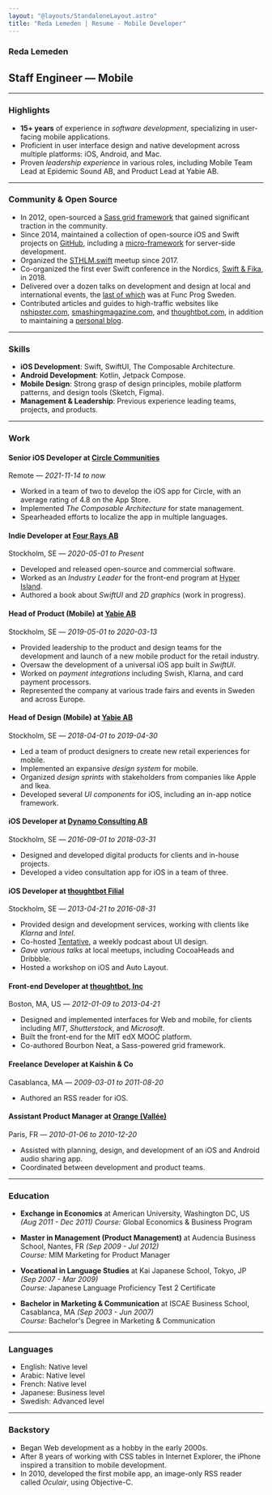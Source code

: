 ```yaml
---
layout: "@layouts/StandaloneLayout.astro"
title: "Reda Lemeden | Resume - Mobile Developer"
---
```


### Reda Lemeden

## Staff Engineer — Mobile

---

<div class="
  prose-sm
  md:columns-2
  md:gap-x-10
  print:columns-2
  print:gap-x-10
  prose-h3:mt-0
  prose-h3:mb-4
  prose-hr:mb-8
">

### Highlights

- **15+ years** of experience in _software development_, specializing in
  user-facing mobile applications.
- Proficient in user interface design and native development across multiple
  platforms: iOS, Android, and Mac.
- Proven _leadership experience_ in various roles, including Mobile Team Lead at
  Epidemic Sound AB, and Product Lead at Yabie AB.

---

### Community & Open Source

- In 2012, open-sourced a [Sass grid
  framework](https://github.com/thoughtbot/neat) that gained significant
  traction in the community.
- Since 2014, maintained a collection of open-source iOS and Swift projects on
  [GitHub](https://github.com/kaishin), including a
  [micro-framework](https://github.com/swift-glide/glide) for server-side
  development.
- Organized the [STHLM.swift](https://www.meetup.com/STHLM-swift/) meetup since 2017.
- Co-organized the first ever Swift conference in the Nordics, [Swift &
  Fika](https://2018.swiftandfika.com), in 2018.
- Delivered over a dozen talks on development and design at local and
  international events, the [last of
  which](https://www.youtube.com/watch?v=6VsrFZKe3jg) was at Func Prog Sweden.
- Contributed articles and guides to high-traffic websites like
  [nshipster.com](https://nshipster.com/uistackview/),
  [smashingmagazine.com](https://www.smashingmagazine.com/2012/08/towards-retina-web/),
  and [thoughtbot.com](https://thoughtbot.com/blog/authors/reda-lemeden), in
  addition to maintaining a [personal blog](https://redalemeden.com/blog).

---

### Skills

- **iOS Development**: Swift, SwiftUI, The Composable Architecture.
- **Android Development**: Kotlin, Jetpack Compose.
- **Mobile Design**: Strong grasp of design principles, mobile platform
  patterns, and design tools (Sketch, Figma).
- **Management & Leadership**: Previous experience leading teams, projects, and
  products.

---

### Work

#### Senior iOS Developer at [Circle Communities](https://circle.so)

Remote — _2021-11-14 to now_

- Worked in a team of two to develop the iOS app for Circle, with an average
  rating of 4.8 on the App Store.
- Implemented _The Composable Architecture_ for state management.
- Spearheaded efforts to localize the app in multiple languages.

#### Indie Developer at [Four Rays AB](https://4rays.net)

Stockholm, SE — _2020-05-01 to Present_

- Developed and released open-source and commercial software.
- Worked as an _Industry Leader_ for the front-end program at [Hyper
  Island](https://hyperisland.com).
- Authored a book about _SwiftUI_ and _2D graphics_ (work in progress).

#### Head of Product (Mobile) at [Yabie AB](https://yabie.com/en/)

Stockholm, SE — _2019-05-01 to 2020-03-13_

- Provided leadership to the product and design teams for the development and
  launch of a new mobile product for the retail industry.
- Oversaw the development of a universal iOS app built in _SwiftUI_.
- Worked on _payment integrations_ including Swish, Klarna, and card payment
  processors.
- Represented the company at various trade fairs and events in Sweden and across
  Europe.

#### Head of Design (Mobile) at [Yabie AB](https://yabie.com/en/)

Stockholm, SE — _2018-04-01 to 2019-04-30_

<div class="break-inside-avoid-column">

- Led a team of product designers to create new retail experiences for mobile.
- Implemented an expansive _design system_ for mobile.
- Organized _design
  sprints_ with stakeholders from companies like Apple and Ikea.
- Developed several _UI components_ for iOS, including an in-app notice framework.

</div>

#### iOS Developer at [Dynamo Consulting AB](https://www.linkedin.com/company/dynamo-consulting-ab/about/)

Stockholm, SE — _2016-09-01 to 2018-03-31_

- Designed and developed digital products for clients and in-house projects.
- Developed a video consultation app for iOS in a team of three.

#### iOS Developer at [thoughtbot Filial](https://thoughtbot.com)

Stockholm, SE — _2013-04-21 to 2016-08-31_

- Provided design and development services, working with clients like _Klarna_
  and _Intel_.
- Co-hosted [Tentative](https://www.tentative.fm), a weekly podcast about UI
  design.
- _Gave various talks_ at local meetups, including CocoaHeads and Dribbble.
- Hosted a workshop on iOS and Auto Layout.

#### Front-end Developer at [thoughtbot, Inc](http://thoughtbot.com)

Boston, MA, US — _2012-01-09 to 2013-04-21_

- Designed and implemented interfaces for Web and mobile, for clients including
  _MIT_, _Shutterstock_, and _Microsoft_.
- Built the front-end for the MIT edX MOOC platform.
- Co-authored Bourbon Neat, a Sass-powered grid framework.

#### Freelance Developer at Kaishin & Co

Casablanca, MA — _2009-03-01 to 2011-08-20_

- Authored an RSS reader for iOS.

#### Assistant Product Manager at [Orange (Vallée)](http://www.orange.com)

Paris, FR — _2010-01-06 to 2010-12-20_

- Assisted with planning, design, and development of an iOS and Android audio
  sharing app.
- Coordinated between development and product teams.

---

### Education

- **Exchange in Economics** at American University, Washington DC, US
  _(Aug 2011 - Dec 2011)_
  _Course:_ Global Economics & Business Program

- **Master in Management (Product Management)** at Audencia Business School,
  Nantes, FR _(Sep 2009 - Jul 2012)_  
  _Course:_ MIM Marketing for Product Manager

- **Vocational in Language Studies** at Kai Japanese School, Tokyo, JP _(Sep
  2007 - Mar 2009)_  
  _Course:_ Japanese Language Proficiency Test 2 Certificate

- **Bachelor in Marketing & Communication** at ISCAE Business School,
  Casablanca, MA _(Sep 2003 - Jun 2007)_  
  _Course:_ Bachelor's Degree in Marketing & Communication

---

### Languages

- English: Native level
- Arabic: Native level
- French: Native level
- Japanese: Business level
- Swedish: Advanced level

---

### Backstory

- Began Web development as a hobby in the early 2000s.
- After 8 years of working with CSS tables in Internet Explorer, the iPhone
  inspired a transition to mobile development.
- In 2010, developed the first mobile app, an image-only RSS reader called
  _Oculair_, using Objective-C.

</div>
